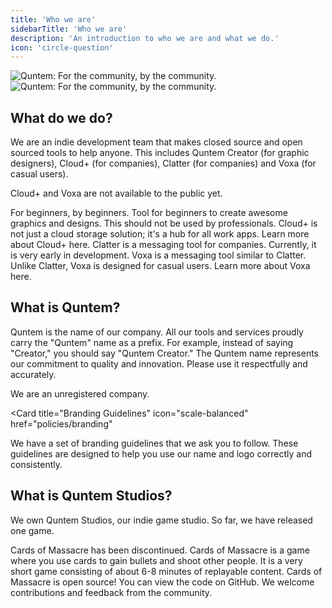 ```yaml
---
title: 'Who we are'
sidebarTitle: 'Who we are'
description: 'An introduction to who we are and what we do.'
icon: 'circle-question'
---
```


<img
  className="block dark:hidden"
  src="/images/logo-and-slogan-light.svg"
  alt="Quntem: For the community, by the community."
/>
<img
  className="hidden dark:block"
  src="/images/logo-and-slogan-dark.svg"
  alt="Quntem: For the community, by the community."
/>

## What do we do?

We are an indie development team that makes closed source and open sourced tools to help anyone. This includes Quntem Creator (for graphic designers), Cloud+ (for companies), Clatter (for companies) and Voxa (for casual users).

<Note>Cloud+ and Voxa are not available to the public yet.</Note>

<CardGroup cols={1}>
  <Card
    title="Quntem Creator"
    icon="paintbrush-pencil"
    href="https://creator.quntem.co.uk/"
  >
    For beginners, by beginners. Tool for beginners to create awesome graphics and designs.
    <Warning>This should not be used by professionals.</Warning>
  </Card>
  <CardGroup cols={2}>
    <Card
      title="Cloud+"
      icon="cloud-word"
      href="overview/cloud+"
    >
      Cloud+ is not just a cloud storage solution; it's a hub for all work apps. Learn more about Cloud+ here.
    </Card>
    <Card
      title="Clatter"
      icon="messages"
      href="https://clatter.work/"
    >
      Clatter is a messaging tool for companies. Currently, it is very early in development.
    </Card>
    <Card
      title="Voxa"
      icon="comments"
      href="overview/voxa"
    >
      Voxa is a messaging tool similar to Clatter. Unlike Clatter, Voxa is designed for casual users. Learn more about Voxa here.
    </Card>
  </CardGroup>
</CardGroup>

## What is Quntem?

Quntem is the name of our company. All our tools and services proudly carry the "Quntem" name as a prefix.
For example, instead of saying "Creator," you should say "Quntem Creator." The Quntem name represents our commitment to quality and innovation. Please use it respectfully and accurately.

<Info>We are an unregistered company.</Info>

<Card
  title="Branding Guidelines"
  icon="scale-balanced"
  href="policies/branding"
>
  We have a set of branding guidelines that we ask you to follow. These guidelines are designed to help you use our name and logo correctly and consistently.
</Card>

## What is Quntem Studios?

We own Quntem Studios, our indie game studio. So far, we have released one game.



<CardGroup cols={1}>
  <Card
    title="Cards Of Massacre"
    icon="cards"
    href="https://galaxiethedev.itch.io/cards-of-massacre"
  >
    <Warning>Cards of Massacre has been discontinued.</Warning>
    Cards of Massacre is a game where you use cards to gain bullets and shoot other people. It is a very short game consisting of about 6-8 minutes of replayable content.
  </Card>
  <Card
    title="GitHub"
    icon="github"
    href="https://github.com/Quntem/cards-of-massacre"
  >
    Cards of Massacre is open source! You can view the code on GitHub. We welcome contributions and feedback from the community.
  </Card>
</CardGroup>